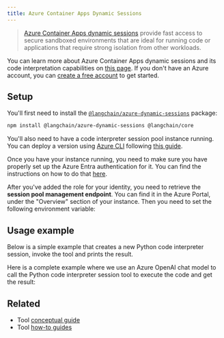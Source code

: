 ```yaml
---
title: Azure Container Apps Dynamic Sessions
---
```


> [Azure Container Apps dynamic sessions](https://learn.microsoft.com/azure/container-apps/sessions) provide fast access to secure sandboxed environments that are ideal for running code or applications that require strong isolation from other workloads.

You can learn more about Azure Container Apps dynamic sessions and its code interpretation capabilities on [this page](https://learn.microsoft.com/azure/container-apps/sessions). If you don't have an Azure account, you can [create a free account](https://azure.microsoft.com/free/) to get started.

## Setup

You'll first need to install the [`@langchain/azure-dynamic-sessions`](https://www.npmjs.com/package/@langchain/azure-dynamic-sessions) package:


<IntegrationInstallTooltip/>

```bash npm
npm install @langchain/azure-dynamic-sessions @langchain/core
```

You'll also need to have a code interpreter session pool instance running. You can deploy a version using [Azure CLI](https://learn.microsoft.com/cli/azure/install-azure-cli) following [this guide](https://learn.microsoft.com/azure/container-apps/sessions-code-interpreter).

Once you have your instance running, you need to make sure you have properly set up the Azure Entra authentication for it. You can find the instructions on how to do that [here](https://learn.microsoft.com/azure/container-apps/sessions?tabs=azure-cli#authentication).

After you've added the role for your identity, you need to retrieve the **session pool management endpoint**. You can find it in the Azure Portal, under the "Overview" section of your instance. Then you need to set the following environment variable:


<EnvVars />

## Usage example

Below is a simple example that creates a new Python code interpreter session, invoke the tool and prints the result.


<AzureDynamicSessions />

Here is a complete example where we use an Azure OpenAI chat model to call the Python code interpreter session tool to execute the code and get the result:


<AzureDynamicSessionsAgent />

## Related

- Tool [conceptual guide](/oss/javascript/langchain/tools)
- Tool [how-to guides](/oss/javascript/how-to/#tools)
